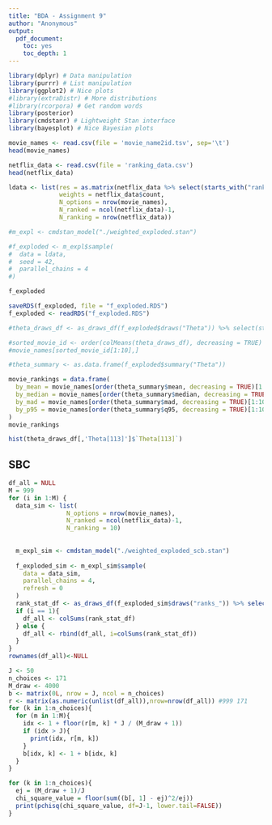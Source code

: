 ```yaml
---
title: "BDA - Assignment 9"
author: "Anonymous"
output: 
  pdf_document: 
    toc: yes
    toc_depth: 1
---
```


```r
library(dplyr) # Data manipulation
library(purrr) # List manipulation
library(ggplot2) # Nice plots
#library(extraDistr) # More distributions
#library(rcorpora) # Get random words
library(posterior)
library(cmdstanr) # Lightweight Stan interface
library(bayesplot) # Nice Bayesian plots
```

```r
movie_names <- read.csv(file = 'movie_name2id.tsv', sep='\t')
head(movie_names)
```

```r
netflix_data <- read.csv(file = 'ranking_data.csv')
head(netflix_data)
```

```r
ldata <- list(res = as.matrix(netflix_data %>% select(starts_with("rank"))),
              weights = netflix_data$count, 
              N_options = nrow(movie_names), 
              N_ranked = ncol(netflix_data)-1, 
              N_ranking = nrow(netflix_data)) 
```

```r
#m_expl <- cmdstan_model("./weighted_exploded.stan")

#f_exploded <- m_expl$sample(
#  data = ldata,
#  seed = 42,
#  parallel_chains = 4
#)
```

```r
f_exploded
```


```r
saveRDS(f_exploded, file = "f_exploded.RDS")
f_exploded <- readRDS("f_exploded.RDS")
```

```r
#theta_draws_df <- as_draws_df(f_exploded$draws("Theta")) %>% select(starts_with("Theta"))

#sorted_movie_id <- order(colMeans(theta_draws_df), decreasing = TRUE)
#movie_names[sorted_movie_id[1:10],]

#theta_summary <- as.data.frame(f_exploded$summary("Theta"))

movie_rankings = data.frame(
  by_mean = movie_names[order(theta_summary$mean, decreasing = TRUE)[1:10],"movie_name"],
  by_median = movie_names[order(theta_summary$median, decreasing = TRUE)[1:10],"movie_name"],
  by_mad = movie_names[order(theta_summary$mad, decreasing = TRUE)[1:10],"movie_name"],
  by_p95 = movie_names[order(theta_summary$q95, decreasing = TRUE)[1:10],"movie_name"]
)
movie_rankings
```


```r
hist(theta_draws_df[,'Theta[113]']$`Theta[113]`)

```

## SBC 
```r
df_all = NULL
M = 999
for (i in 1:M) { 
  data_sim <- list(
                N_options = nrow(movie_names), 
                N_ranked = ncol(netflix_data)-1, 
                N_ranking = 10) 
  
  
  m_expl_sim <- cmdstan_model("./weighted_exploded_scb.stan")
  
  f_exploded_sim <- m_expl_sim$sample(
    data = data_sim,
    parallel_chains = 4,
    refresh = 0
  )
  rank_stat_df <- as_draws_df(f_exploded_sim$draws("ranks_")) %>% select(starts_with("ranks_"))
  if (i == 1){
    df_all <- colSums(rank_stat_df)
  } else {
    df_all <- rbind(df_all, i=colSums(rank_stat_df))
  }
}
rownames(df_all)<-NULL
```



```r
J <- 50
n_choices <- 171
M_draw <- 4000
b <- matrix(0L, nrow = J, ncol = n_choices)
r <- matrix(as.numeric(unlist(df_all)),nrow=nrow(df_all)) #999 171
for (k in 1:n_choices){
  for (m in 1:M){
    idx <- 1 + floor(r[m, k] * J / (M_draw + 1))
    if (idx > J){
      print(idx, r[m, k])
    }
    b[idx, k] <- 1 + b[idx, k]
  }
}
```

```r
for (k in 1:n_choices){
  ej = (M_draw + 1)/J
  chi_square_value = floor(sum((b[, 1] - ej)^2/ej))
  print(pchisq(chi_square_value, df=J-1, lower.tail=FALSE))
}
```

